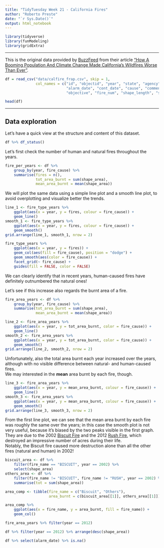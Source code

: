```yaml
---
title: "TidyTuesday Week 21 - California Fires"
author: "Roberto Preste"
date: "`r Sys.Date()`"
output: html_notebook
---
```


```r
library(tidyverse)
library(funModeling)
library(gridExtra)
```

___ 

This is the original data provided by [BuzzFeed](https://github.com/BuzzFeedNews/2018-07-wildfire-trends) from their article ["How A Booming Population And Climate Change Made California’s Wildfires Worse Than Ever"](https://www.buzzfeednews.com/article/peteraldhous/california-wildfires-people-climate).  

```r
df = read_csv("data/calfire_frap.csv", skip = 1, 
              col_names = c("id", "objectid", "year", "state", "agency", "unit_id", "fire_name", "inc_num", 
                            "alarm_date", "cont_date", "cause", "comments", "report_ac", "gis_acres", "c_method", 
                            "objective", "fire_num", "shape_length", "shape_area", "fire_cause", "plot_date"))
```

```r
head(df)
```

___  

## Data exploration  

Let's have a quick view at the structure and content of this dataset.  

```r
df %>% df_status()
```


Let's first check the number of human and natural fires throughout the years.  

```r
fire_per_years <- df %>% 
    group_by(year, fire_cause) %>% 
    summarise(fires = n(), 
              tot_area_burnt = sum(shape_area), 
              mean_area_burnt = mean(shape_area))
```

We will plot the same data using a simple line plot and a smooth line plot, to avoid overplotting and visualize better the trends.  

```r
line_1 <- fire_type_years %>% 
    ggplot(aes(x = year, y = fires, colour = fire_cause)) + 
    geom_line()
smooth_1 <- fire_type_years %>% 
    ggplot(aes(x = year, y = fires, colour = fire_cause)) + 
    geom_smooth()
grid.arrange(line_1, smooth_1, nrow = 2)
```

```r
fire_type_years %>% 
    ggplot(aes(x = year, y = fires)) + 
    geom_col(aes(fill = fire_cause), position = "dodge") +
    geom_smooth(aes(color = fire_cause)) + 
    facet_grid(~ fire_cause) + 
    guides(fill = FALSE, color = FALSE)
```


We can clearly identify that in recent years, human-caused fires have definitely outnumbered the natural ones!  

Let's see if this increase also regards the burnt area of a fire.  

```r
fire_area_years <- df %>% 
    group_by(year, fire_cause) %>% 
    summarise(tot_area_burnt = sum(shape_area), 
              mean_area_burnt = mean(shape_area))
```

```r
line_2 <- fire_area_years %>% 
    ggplot(aes(x = year, y = tot_area_burnt, color = fire_cause)) + 
    geom_line()
smooth_2 <- fire_area_years %>% 
    ggplot(aes(x = year, y = tot_area_burnt, color = fire_cause)) + 
    geom_smooth()
grid.arrange(line_2, smooth_2, nrow = 2)
```

Unfortunately, also the total area burnt each year increased over the years, although with no visible difference between natural- and human-caused fires.  
We may interested in the **mean** area burnt by each fire, though.  

```r
line_3 <- fire_area_years %>% 
    ggplot(aes(x = year, y = mean_area_burnt, colour = fire_cause)) + 
    geom_line()
smooth_3 <- fire_area_years %>% 
    ggplot(aes(x = year, y = mean_area_burnt, colour = fire_cause)) + 
    geom_smooth()
grid.arrange(line_3, smooth_3, nrow = 2)
```

From the first line plot, we can see that the mean area burnt by each fire was roughly the same over the years; in this case the smooth plot is not very useful, because it's biased by the two peaks visible in the first graph. They are due to the 2002 [Biscuit Fire](https://en.wikipedia.org/wiki/Biscuit_Fire) and the 2012 [Rush Fire](https://en.wikipedia.org/wiki/Rush_Fire), which destroyed an impressive number of acres during their life.  
Notably, the Biscuit fire caused more destruction alone than all the other fires (natural and human) in 2002!  

```r
biscuit_area <- df %>% 
    filter(fire_name == "BISCUIT", year == 2002) %>% 
    select(shape_area)
others_area <- df %>% 
    filter(fire_name != "BISCUIT", fire_name != "RUSH", year == 2002) %>% 
    summarise(tot = sum(shape_area))

area_comp <- tibble(fire_name = c("Biscuit", "Others"), 
                    area_burnt = c(biscuit_area[[1]], others_area[[1]]))
```

```r
area_comp %>% 
    ggplot(aes(x = fire_name, y = area_burnt, fill = fire_name)) + 
    geom_col()
```



```r
fire_area_years %>% filter(year == 2012)
```

```r
df %>% filter(year == 2012) %>% arrange(desc(shape_area))
```


```r
df %>% select(alarm_date) %>% is.na()
```

